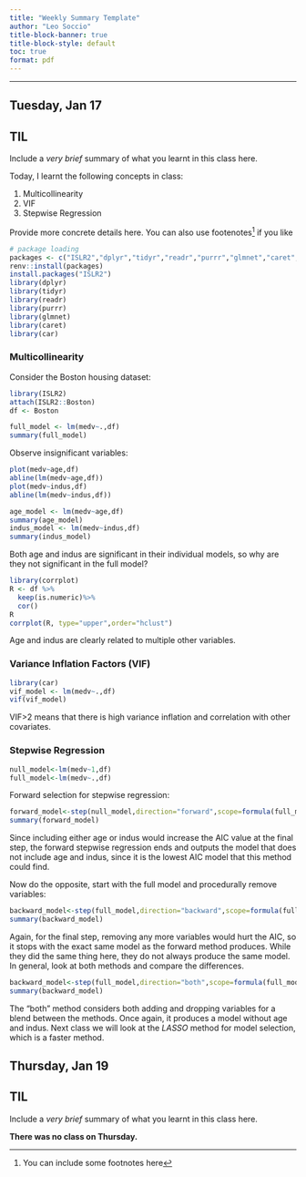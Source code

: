 ```yaml
---
title: "Weekly Summary Template"
author: "Leo Soccio"
title-block-banner: true
title-block-style: default
toc: true
format: pdf
---
```


---

## Tuesday, Jan 17

::: {.callout-important}
## TIL

Include a _very brief_ summary of what you learnt in this class here. 

Today, I learnt the following concepts in class:

1. Multicollinearity
1. VIF
1. Stepwise Regression
:::

Provide more concrete details here. You can also use footenotes[^footnote] if you like

```R
# package loading
packages <- c("ISLR2","dplyr","tidyr","readr","purrr","glmnet","caret","car")
renv::install(packages)
install.packages("ISLR2")
library(dplyr)
library(tidyr)
library(readr)
library(purrr)
library(glmnet)
library(caret)
library(car)
```

### Multicollinearity

Consider the Boston housing dataset:

```R
library(ISLR2)
attach(ISLR2::Boston)
df <- Boston
```

```R
full_model <- lm(medv~.,df)
summary(full_model)
```

Observe insignificant variables:
```R
plot(medv~age,df)
abline(lm(medv~age,df))
plot(medv~indus,df)
abline(lm(medv~indus,df))
```
```R
age_model <- lm(medv~age,df)
summary(age_model)
indus_model <- lm(medv~indus,df)
summary(indus_model)
```

Both age and indus are significant in their individual models, so why are they not significant in the full model?

```R
library(corrplot)
R <- df %>%
  keep(is.numeric)%>%
  cor()
R
corrplot(R, type="upper",order="hclust")
```
Age and indus are clearly related to multiple other variables.


### Variance Inflation Factors (VIF)

```R
library(car)
vif_model <- lm(medv~.,df)
vif(vif_model)
```
VIF>2 means that there is high variance inflation and correlation with other covariates.


### Stepwise Regression
```R
null_model<-lm(medv~1,df)
full_model<-lm(medv~.,df)
```

Forward selection for stepwise regression:
```R
forward_model<-step(null_model,direction="forward",scope=formula(full_model))
summary(forward_model)
```
Since including either age or indus would increase the AIC value at the final step, the forward stepwise regression ends and outputs the model that does not include age and indus, since it is the lowest AIC model that this method could find.

Now do the opposite, start with the full model and procedurally remove variables:
```R
backward_model<-step(full_model,direction="backward",scope=formula(full_model))
summary(backward_model)
```
Again, for the final step, removing any more variables would hurt the AIC, so it stops with the exact same model as the forward method produces. While they did the same thing here, they do not always produce the same model. In general, look at both methods and compare the differences.

```R
backward_model<-step(full_model,direction="both",scope=formula(full_model))
summary(backward_model)
```
The "both" method considers both adding and dropping variables for a blend between the methods. Once again, it produces a model without age and indus. Next class we will look at the *LASSO* method for model selection, which is a faster method.





## Thursday, Jan 19



::: {.callout-important}
## TIL

Include a _very brief_ summary of what you learnt in this class here. 

**There was no class on Thursday.**
:::

[^footnote]: You can include some footnotes here